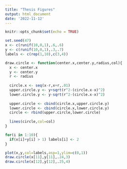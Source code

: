 ```yaml
---
title: "Thesis Figures"
output: html_document
date: '2022-11-12'
---
```


```r
knitr::opts_chunk$set(echo = TRUE)
```

```r
set.seed(47)
x <- c(runif(10,0,1),.6,.6)
y <- c(runif(10,0,1),.3,.7)
labels <- c(rep(1,10),c(3,4))

draw.circle <- function(center.x,center.y,radius,col){
  x <- center.x
  y <- center.y
  r <- radius
  
  circle.x <- seq(x-r,x+r,.01)
  upper.circle.y <- y+sqrt(r^2-(circle.x-x)^2)
  lower.circle.y <- y-sqrt(r^2-(circle.x-x)^2)
  
  upper.circle <- cbind(circle.x,upper.circle.y)
  lower.circle <- cbind(circle.x,lower.circle.y)
  circle <- rbind(upper.circle,lower.circle)
  
  lines(circle,col=col)
}

for(i in 1:10){
  if(x[i]+y[i] > 1) labels[i] <- 2
}

plot(x,y,col=labels,asp=1,ylim=c(0,1))
draw.circle(x[11],y[11],.24,3)
draw.circle(x[12],y[12],.25,4)
```






























